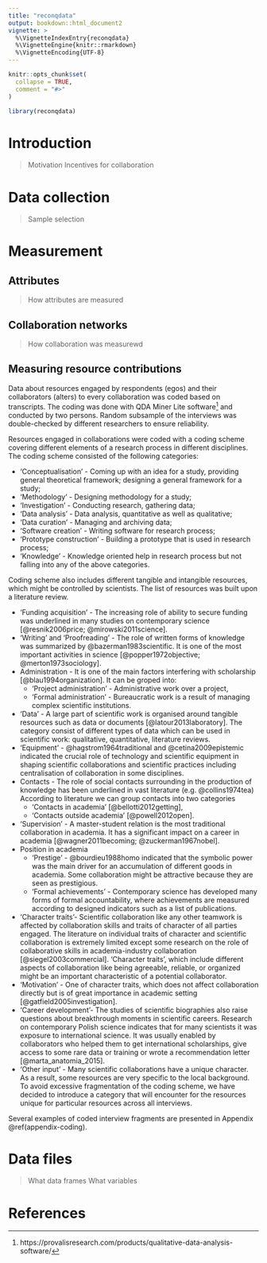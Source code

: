 ```yaml
---
title: "reconqdata"
output: bookdown::html_document2
vignette: >
  %\VignetteIndexEntry{reconqdata}
  %\VignetteEngine{knitr::rmarkdown}
  %\VignetteEncoding{UTF-8}
---
```


```r
knitr::opts_chunk$set(
  collapse = TRUE,
  comment = "#>"
)
```

```r
library(reconqdata)
```

# Introduction

> Motivation
> Incentives for collaboration



# Data collection

> Sample selection
> 


# Measurement

## Attributes

> How attributes are measured


## Collaboration networks

> How collaboration was measurewd

## Measuring resource contributions

Data about resources engaged by respondents (egos) and their collaborators (alters) to every collaboration was coded based on transcripts. The coding was done with QDA Miner Lite software[^qda] and conducted by two persons. Random subsample of the interviews was double-checked by different researchers to ensure reliability.

[^qda]: https://provalisresearch.com/products/qualitative-data-analysis-software/

Resources engaged in collaborations were coded with a coding scheme covering different elements of a research process in different disciplines. The coding scheme consisted of the following categories:

- 'Conceptualisation' - Coming up with an idea for a study, providing general theoretical framework; designing a general framework for a study;
- 'Methodology' - Designing methodology for a study;
- 'Investigation' - Conducting research, gathering data;
- 'Data analysis' - Data analysis, quantitative as well as qualitative;
- 'Data curation' - Managing and archiving data;
- 'Software creation' - Writing software for research process;
- 'Prototype construction'  - Building a prototype that is used in research process;
- 'Knowledge' - Knowledge oriented help in research process but not falling into any of the above categories.

Coding scheme also includes different tangible and intangible resources, which might be controlled by scientists. The list of resources was built upon a literature review. 

- 'Funding acquisition' - The increasing role of ability to secure funding was underlined in many studies on contemporary science [@resnik2006price; @mirowski2011science]. 
- 'Writing' and 'Proofreading' - The role of written forms of knowledge was summarized by @bazerman1983scientific. It is one of the most important activities in science [@popper1972objective; @merton1973sociology].
- Administration - It is one of the main factors interfering with scholarship [@blau1994organization]. It can be groped into:
    + 'Project administration' - Administrative work over a project,
    + 'Formal administration' - Bureaucratic work is a result of managing complex scientific institutions. 
- 'Data' - A large part of scientific work is organised around tangible resources such as data or documents [@latour2013laboratory]. The category consist of different types of data which can be used in scientific work: qualitative, quantitative, literature reviews.
- 'Equipment' - @hagstrom1964traditional and @cetina2009epistemic indicated the crucial role of technology and scientific equipment in shaping scientific collaborations and scientific practices including centralisation of collaboration in some disciplines. 
- Contacts - The role of social contacts surrounding in the production of knowledge has been underlined in vast literature (e.g. @collins1974tea) According to literature we can group contacts into two categories
    + 'Contacts in academia' [@bellotti2012getting],
    + 'Contacts outside academia' [@powell2012open].
- 'Supervision' -  A master-student relation is the most traditional collaboration in academia. It has a significant impact on a career in academia [@wagner2011becoming; @zuckerman1967nobel].
- Position in academia
    + 'Prestige' - @bourdieu1988homo indicated that the symbolic power was the main driver for an accumulation of different goods in academia. Some collaboration might be attractive because they are seen as prestigious. 
    + 'Formal achievements' - Contemporary science has developed many forms of formal accountability, where achievements are measured according to designed indicators such as a list of publications.
- 'Character traits'- Scientific collaboration like any other teamwork is affected by collaboration skills and traits of character of all parties engaged. The literature on individual traits of character and scientific collaboration is extremely limited except some research on the role of collaborative skills in academia-industry collaboration [@siegel2003commercial]. 'Character traits', which include different aspects of collaboration like being agreeable, reliable, or organized might be an important characteristic of a potential collaborator. 
- 'Motivation' - One of character traits, which does not affect collaboration directly but is of great importance in academic setting [@gatfield2005investigation].
- 'Career development'- The studies of scientific biographies also raise questions about breakthrough moments in scientific careers. Research on contemporary Polish science indicates that for many scientists it was exposure to international science. It was usually enabled by collaborators who helped them to get international scholarships, give access to some rare data or training or wrote a recommendation letter [@marta_anatomia_2015]. 
- 'Other input' - Many scientific collaborations have a unique character. As a result, some resources are very specific to the local background. To avoid excessive fragmentation of the coding scheme, we have decided to introduce a category that will encounter for the resources unique for particular resources across all interviews. 

Several examples of coded interview fragments are presented in Appendix \@ref(appendix-coding).

# Data files

> What data frames
> What variables



# References

